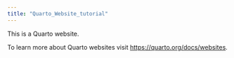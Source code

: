 ```yaml
---
title: "Quarto_Website_tutorial"
---
```


This is a Quarto website.

To learn more about Quarto websites visit <https://quarto.org/docs/websites>.

